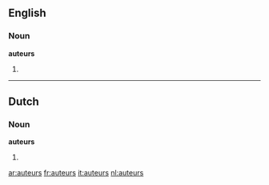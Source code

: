 ==English==

===Noun===
'''auteurs'''

# {{plural of|[[auteur]]}}

----

==Dutch==

===Noun===
'''auteurs'''

# {{plural of|[[auteur#Dutch|auteur]]|lang=Dutch}}

[[ar:auteurs]]
[[fr:auteurs]]
[[it:auteurs]]
[[nl:auteurs]]